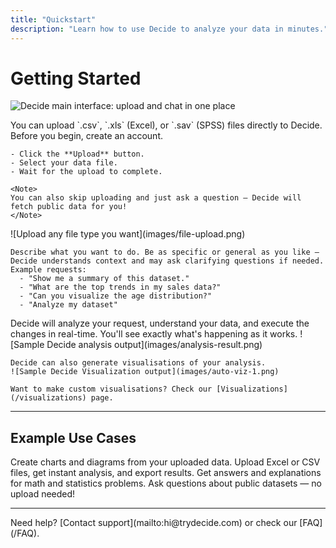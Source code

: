 ```yaml
---
title: "Quickstart"
description: "Learn how to use Decide to analyze your data in minutes."
---
```





# Getting Started
![Decide main interface: upload and chat in one place](images/homepage.png)

<Steps>
  <Step title="Step 1: Choose How to Start">
    You can upload `.csv`, `.xls` (Excel), or `.sav` (SPSS) files directly to Decide.
    <Info>
      Before you begin, create an account.
    </Info>

    - Click the **Upload** button.
    - Select your data file.
    - Wait for the upload to complete.

    <Note>
    You can also skip uploading and just ask a question — Decide will fetch public data for you!
    </Note>
  </Step>
  <Step title="Step 2: Write your Prompt">
    ![Upload any file type you want](images/file-upload.png)

    Describe what you want to do. Be as specific or general as you like — Decide understands context and may ask clarifying questions if needed.
    Example requests:
      - "Show me a summary of this dataset."
      - "What are the top trends in my sales data?"
      - "Can you visualize the age distribution?"
      - "Analyze my dataset"
  </Step>
  <Step title="Step 3: Watch the Magic">
    Decide will analyze your request, understand your data, and execute the changes in real-time. You'll see exactly what's happening as it works.
    ![Sample Decide analysis output](images/analysis-result.png)

    Decide can also generate visualisations of your analysis.
    ![Sample Decide Visualization output](images/auto-viz-1.png)

    Want to make custom visualisations? Check our [Visualizations](/visualizations) page.
  </Step>

</Steps>

---



## Example Use Cases

<CardGroup cols={2}>
  <Card title="Data Visualization" icon="chart-bar">
    Create charts and diagrams from your uploaded data.
  </Card>
  <Card title="Excel & CSV Analysis" icon="file-upload">
    Upload Excel or CSV files, get instant analysis, and export results.
  </Card>
  <Card title="Math & Statistics" icon="calculator">
    Get answers and explanations for math and statistics problems.
  </Card>
  <Card title="Web Data Extraction" icon="globe">
    Ask questions about public datasets — no upload needed!
  </Card>
</CardGroup>

---

<Note>
Need help? [Contact support](mailto:hi@trydecide.com) or check our [FAQ](/FAQ).
</Note>
